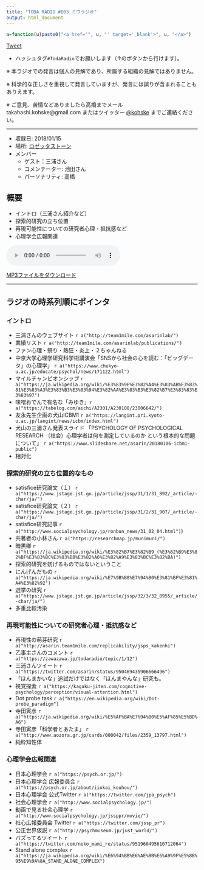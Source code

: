 ```yaml
---
title: "TODA RADIO #003 ミウラジオ"
output: html_document
---
```


```r
a=function(u)paste0("<a href='", u, "' target='_blank'>", u, "</a>")
```

<link rel="stylesheet" href="https://cdnjs.cloudflare.com/ajax/libs/mediaelement/2.23.4/mediaelementplayer.min.css">

<a href="https://twitter.com/share?ref_src=twsrc%5Etfw" class="twitter-share-button" data-hashtags="TodaRadio" data-show-count="false">Tweet</a><script async src="https://platform.twitter.com/widgets.js" charset="utf-8"></script>


- ハッシュタグ`#TodaRadio`でお願いします（↑のボタンから行けます）。

※ 本ラジオでの発言は個人の見解であり、所属する組織の見解ではありません。

※ 科学的な正しさを重視して発言していますが、発言には誤りが含まれることもありえます。

※ ご意見、苦情などありましたら高橋までメール takahashi.kohske@gmail.com またはツイッター [\@kohske](https://twitter.com/kohske) までご連絡ください。

----

- 収録日: 2018/01/15
- 場所: [ロゼッタストーン](https://tabelog.com/aichi/A2301/A230108/23006343/)
- メンバー
    - ゲスト：三浦さん
    - コメンテーター: 池田さん
    - パーソナリティ: 高橋

## 概要

- イントロ（三浦さん紹介など）
- 探索的研究の立ち位置
- 再現可能性についての研究者心理・抵抗感など
- 心理学会広報関連

<audio class="mejs-player" controls="" data-mejsoptions='{"alwaysShowControls": true, "alwaysShowHours": true, "enableAutosize": true, "features": ["playpause", "progress", "current", "duration", "volume", "speed"]}' preload="auto" src="audio/vol003_1.mp3" width="100%"></audio>

[MP3ファイルをダウンロード](audio/vol003_1.mp3)

----

## ラジオの時系列順にポインタ

### イントロ

- 三浦さんのウェブサイト `r a("http://team1mile.com/asarinlab/")`
- 業績リスト `r a("http://team1mile.com/asarinlab/publications/")`
- ファン心理・祭り・熱狂・炎上・２ちゃんねる
- 中京大学心理学研究科学術講演会「SNSから社会の心を読む：「ビッグデータ」の心理学」 `r a("https://www.chukyo-u.ac.jp/educate/psychol/news/171122.html")`
- マイルチャンピオンシップ `r a("https://ja.wikipedia.org/wiki/%E3%83%9E%E3%82%A4%E3%83%AB%E3%83%81%E3%83%A3%E3%83%B3%E3%83%94%E3%82%AA%E3%83%B3%E3%82%B7%E3%83%83%E3%83%97")`
- 味噌おでんで有名な「みゆき」`r a("https://tabelog.com/aichi/A2301/A230108/23006642/")`
- 友永先生企画の犬山ICBM1 `r a("https://langint.pri.kyoto-u.ac.jp/langint/news/icbm/index.html")`
- 犬山の三浦さん発表スライド 「PSYCHOLOGY OF PSYCHOLOGICAL RESEARCH （社会）心理学者は何を測定しているのか という根本的な問題について」 `r a("https://www.slideshare.net/asarin/20180106-icbm1-public")`
- 相対化

### 探索的研究の立ち位置的なもの

- satisfice研究論文（１） `r a("https://www.jstage.jst.go.jp/article/jssp/31/1/31_892/_article/-char/ja/")`
- satisfice研究論文（２） `r a("https://www.jstage.jst.go.jp/article/jssp/31/2/31_907/_article/-char/ja/")`
- satisfice研究記事 `r a("http://www.socialpsychology.jp/ronbun_news/31_02_04.html")`)
- 共著者の小林さん `r a("https://researchmap.jp/munimuni/")`
- 暗黒卿 `r a("https://ja.wikipedia.org/wiki/%E3%82%B7%E3%82%B9_(%E3%82%B9%E3%82%BF%E3%83%BC%E3%83%BB%E3%82%A6%E3%82%A9%E3%83%BC%E3%82%BA)")`
- 探索的研究を妨げるものではないということ
- にんげんだもの `r a("https://ja.wikipedia.org/wiki/%E7%9B%B8%E7%94%B0%E3%81%BF%E3%81%A4%E3%82%92")`
- 選挙の研究 `r a("https://www.jstage.jst.go.jp/article/jssp/32/3/32_0955/_article/-char/ja/")`
- 多重比較汚染

### 再現可能性についての研究者心理・抵抗感など

- 再現性の萌芽研究 `r a("http://asarin.team1mile.com/replicability/jsps_kakenhi")`
- 乙事主さんのコメント `r a("https://zawazawa.jp/todaradio/topic/1/12")`
- 三浦さんツイート `r a("https://twitter.com/asarin/status/950469435906666496")`
- 「ほんまかいな」追試だけではなく「ほんまやんな」研究も。
- 視覚探索 `r a("https://kagaku-jiten.com/cognitive-psychology/perception/visual-attention.html")`
- Dot probe task `r a("https://en.wikipedia.org/wiki/Dot-probe_paradigm")`
- 寺田寅彦 `r a("https://ja.wikipedia.org/wiki/%E5%AF%BA%E7%94%B0%E5%AF%85%E5%BD%A6")`
- 寺田寅彦「科学者とあたま」 `r a("http://www.aozora.gr.jp/cards/000042/files/2359_13797.html")`
- 純粋知性体

### 心理学会広報関連

- 日本心理学会 `r a("https://psych.or.jp/")`
- 日本心理学会 広報委員会 `r a("https://psych.or.jp/about/iinkai_kouhou/")`
- 日本心理学会 公式Twitter `r a("https://twitter.com/jpa_psych")`
- 社会心理学会 `r a("http://www.socialpsychology.jp/")`
- 動画で見る社会心理学 `r a("http://www.socialpsychology.jp/jssppr/movie/")`
- 社心広報委員会 Twitter `r a("https://twitter.com/jssp_pr")`
- 公正世界仮説 `r a("http://psychmuseum.jp/just_world/")`
- バズってるツイート `r a("https://twitter.com/neko_mami_re/status/951960495610712064")`
- Stand alone complex `r a("https://ja.wikipedia.org/wiki/%E6%94%BB%E6%AE%BB%E6%A9%9F%E5%8B%95%E9%9A%8A_STAND_ALONE_COMPLEX")`

<script src="https://cdnjs.cloudflare.com/ajax/libs/jquery/3.1.1/jquery.min.js"></script>
<script src="https://cdnjs.cloudflare.com/ajax/libs/mediaelement/2.23.4/mediaelement-and-player.min.js"></script>


